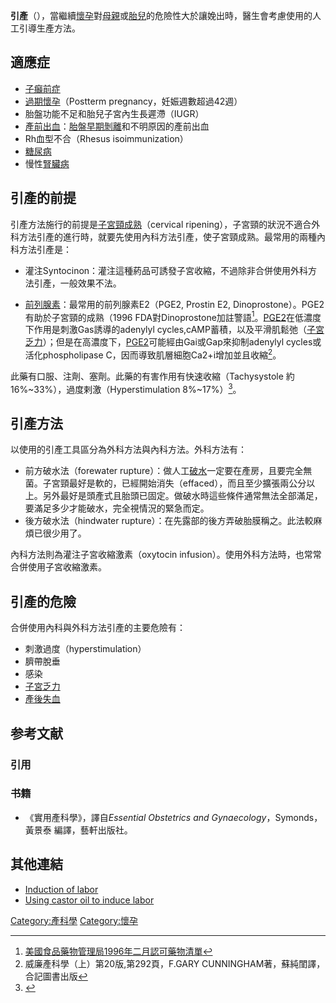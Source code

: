 {{medical}}
{{Infobox medical intervention |
  Name        = Labor induction |
  Image       = |
  Caption     = |
  ICD10       = |
  ICD9        = {{ICD9proc|73.0}}-{{ICD9proc|73.1}} |
  MeshID      = |
  OPS301      = |
  OtherCodes  = |
  HCPCSlevel2 =
}}
'''引產'''（{{lang-en|Labor induction}}），當繼續[[懷孕|懷孕]]對[[母親|母親]]或[[胎兒|胎兒]]的危險性大於讓娩出時，醫生會考慮使用的人工引導生產方法。

==適應症==
* [[子癲前症|子癲前症]]
* [[過期懷孕|過期懷孕]]（Postterm pregnancy，妊娠週數超過42週）
* 胎盤功能不足和胎兒子宮內生長遲滯（IUGR）
* [[產前出血|產前出血]]：[[胎盤早期剝離|胎盤早期剝離]]和不明原因的產前出血
* Rh血型不合（Rhesus isoimmunization）
* [[糖尿病|糖尿病]]
* 慢性[[腎臟病|腎臟病]]

== 引產的前提 ==
引產方法施行的前提是[[子宮頸成熟|子宮頸成熟]]（cervical ripening），子宮頸的狀況不適合外科方法引產的進行時，就要先使用內科方法引產，使子宮頸成熟。最常用的兩種內科方法引產是：

* 灌注Syntocinon：灌注這種葯品可誘發子宮收縮，不過除非合併使用外科方法引產，一般效果不法。

* [[前列腺素|前列腺素]]：最常用的前列腺素E2（PGE2, Prostin E2, Dinoprostone）。PGE2有助於子宮頸的成熟（1996 FDA對Dinoprostone加註警語<ref>[http://www.fda.gov/Drugs/InformationOnDrugs/ApprovedDrugs/EarlierDrugApprovals/ucm081549.htm 美國食品藥物管理局1996年二月認可藥物清單]</ref>。[[PGE2|PGE2]]在低濃度下作用是刺激Gas誘導的adenylyl cycles,cAMP蓄積，以及平滑肌鬆弛（[[子宮乏力|子宮乏力]]）；但是在高濃度下，[[PGE2|PGE2]]可能經由Gai或Gap來抑制adenylyl cycles或活化phospholipase C，因而導致肌層細胞Ca2+i增加並且收縮<ref>威廉產科學（上）第20版,第292頁，F.GARY CUNNINGHAM著，蘇純閨譯，合記圖書出版</ref>。
此藥有口服、注劑、塞劑。此藥的有害作用有快速收縮（Tachysystole 約16%~33%），過度剌激（Hyperstimulation 8%~17%）<ref name="pmid11384698">{{cite journal|author=Crane JM, Young DC, Butt KD, Bennett KA, Hutchens D.|title=Excessive uterine activity accompanying induced labor.|journal=Obstet Gynecol Jun;97(6)|pages=926–31|year=2001|pmid=11384698|url=http://www.ncbi.nlm.nih.gov/sites/entrez|access-date=2009-05-14|archive-date=2008-02-15|archive-url=https://web.archive.org/web/20080215191545/http://www.ncbi.nlm.nih.gov/sites/entrez|dead-url=no}}</ref>。

== 引產方法 ==
以使用的引產工具區分為外科方法與內科方法。外科方法有：

* 前方破水法（forewater rupture）：做人工[[破水|破水]]一定要在產房，且要完全無菌。子宮頸最好是軟的，已經開始消失（effaced），而且至少擴張兩公分以上。另外最好是頭產式且胎頭已固定。做破水時這些條件通常無法全部滿足，要滿足多少才能破水，完全視情況的緊急而定。
* 後方破水法（hindwater rupture）：在先露部的後方弄破胎膜稱之。此法較麻煩已很少用了。

內科方法則為灌注子宮收縮激素（oxytocin infusion）。使用外科方法時，也常常合併使用子宮收縮激素。

== 引產的危險 ==
合併使用內科與外科方法引產的主要危險有：

* 刺激過度（hyperstimulation）
* 臍帶脫垂
* 感染
* [[子宮乏力|子宮乏力]]
* [[產後失血|產後失血]]

== 参考文献 ==
=== 引用 ===
{{Reflist}}

=== 书籍 ===
* 《實用產科學》，譯自''Essential Obstetrics and Gynaecology''，Symonds，黃景泰 編譯，藝軒出版社。

== 其他連結 ==
* [http://en.wikipedia.org/wiki/Induction_of_labor Induction of labor] {{Wayback|url=http://en.wikipedia.org/wiki/Induction_of_labor |date=20211121152810 }}
* [https://web.archive.org/web/20131128043054/http://castoroil.org/ Using castor oil to induce labor]

[[Category:產科學|Category:產科學]]
[[Category:懷孕|Category:懷孕]]